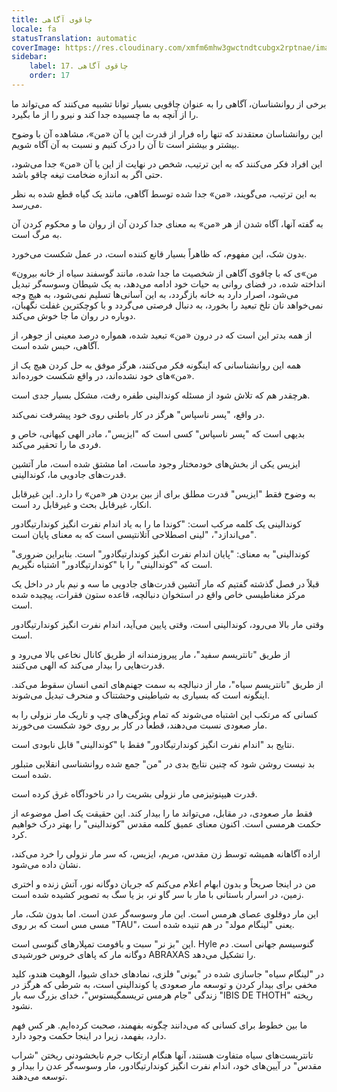```yaml
---
title: چاقوی آگاهی
locale: fa
statusTranslation: automatic
coverImage: https://res.cloudinary.com/xmfm6mhw3gwctndtcubgx2rptnae/image/upload/v1741354419/small_cover_la_gran_rebelion_28716e29d2.webp
sidebar:
    label: 17. چاقوی آگاهی
    order: 17
---
```

برخی از روانشناسان، آگاهی را به عنوان چاقویی بسیار توانا تشبیه می‌کنند که می‌تواند ما را از آنچه به ما چسبیده جدا کند و نیرو را از ما بگیرد.

این روانشناسان معتقدند که تنها راه فرار از قدرت این یا آن «من»، مشاهده آن با وضوح بیشتر و بیشتر است تا آن را درک کنیم و نسبت به آن آگاه شویم.

این افراد فکر می‌کنند که به این ترتیب، شخص در نهایت از این یا آن «من» جدا می‌شود، حتی اگر به اندازه ضخامت تیغه چاقو باشد.

به این ترتیب، می‌گویند، «من» جدا شده توسط آگاهی، مانند یک گیاه قطع شده به نظر می‌رسد.

به گفته آنها، آگاه شدن از هر «من» به معنای جدا کردن آن از روان ما و محکوم کردن آن به مرگ است.

بدون شک، این مفهوم، که ظاهراً بسیار قانع کننده است، در عمل شکست می‌خورد.

«من»ی که با چاقوی آگاهی از شخصیت ما جدا شده، مانند گوسفند سیاه از خانه بیرون انداخته شده، در فضای روانی به حیات خود ادامه می‌دهد، به یک شیطان وسوسه‌گر تبدیل می‌شود، اصرار دارد به خانه بازگردد، به این آسانی‌ها تسلیم نمی‌شود، به هیچ وجه نمی‌خواهد نان تلخ تبعید را بخورد، به دنبال فرصتی می‌گردد و با کوچکترین غفلت نگهبان، دوباره در روان ما جا خوش می‌کند.

از همه بدتر این است که در درون «من» تبعید شده، همواره درصد معینی از جوهر، از آگاهی، حبس شده است.

همه این روانشناسانی که اینگونه فکر می‌کنند، هرگز موفق به حل کردن هیچ یک از «من»های خود نشده‌اند، در واقع شکست خورده‌اند.

هرچقدر هم که تلاش شود از مسئله کوندالینی طفره رفت، مشکل بسیار جدی است.

در واقع، "پسر ناسپاس" هرگز در کار باطنی روی خود پیشرفت نمی‌کند.

بدیهی است که "پسر ناسپاس" کسی است که "ایزیس"، مادر الهی کیهانی، خاص و فردی ما را تحقیر می‌کند.

ایزیس یکی از بخش‌های خودمختار وجود ماست، اما مشتق شده است، مار آتشین قدرت‌های جادویی ما، کوندالینی.

به وضوح فقط "ایزیس" قدرت مطلق برای از بین بردن هر «من» را دارد. این غیرقابل انکار، غیرقابل بحث و غیرقابل رد است.

کوندالینی یک کلمه مرکب است: "کوندا ما را به یاد اندام نفرت انگیز کوندارتیگادور می‌اندازد"، "لینی اصطلاحی آتلانتیسی است که به معنای پایان است".

"کوندالینی" به معنای: "پایان اندام نفرت انگیز کوندارتیگادور" است. بنابراین ضروری است که "کوندالینی" را با "کوندارتیگادور" اشتباه نگیریم.

قبلاً در فصل گذشته گفتیم که مار آتشین قدرت‌های جادویی ما سه و نیم بار در داخل یک مرکز مغناطیسی خاص واقع در استخوان دنبالچه، قاعده ستون فقرات، پیچیده شده است.

وقتی مار بالا می‌رود، کوندالینی است، وقتی پایین می‌آید، اندام نفرت انگیز کوندارتیگادور است.

از طریق "تانتریسم سفید"، مار پیروزمندانه از طریق کانال نخاعی بالا می‌رود و قدرت‌هایی را بیدار می‌کند که الهی می‌کنند.

از طریق "تانتریسم سیاه"، مار از دنبالچه به سمت جهنم‌های اتمی انسان سقوط می‌کند. اینگونه است که بسیاری به شیاطینی وحشتناک و منحرف تبدیل می‌شوند.

کسانی که مرتکب این اشتباه می‌شوند که تمام ویژگی‌های چپ و تاریک مار نزولی را به مار صعودی نسبت می‌دهند، قطعاً در کار بر روی خود شکست می‌خورند.

نتایج بد "اندام نفرت انگیز کوندارتیگادور" فقط با "کوندالینی" قابل نابودی است.

بد نیست روشن شود که چنین نتایج بدی در "من" جمع شده روانشناسی انقلابی متبلور شده است.

قدرت هیپنوتیزمی مار نزولی بشریت را در ناخودآگاه غرق کرده است.

فقط مار صعودی، در مقابل، می‌تواند ما را بیدار کند. این حقیقت یک اصل موضوعه از حکمت هرمسی است. اکنون معنای عمیق کلمه مقدس "کوندالینی" را بهتر درک خواهیم کرد.

اراده آگاهانه همیشه توسط زن مقدس، مریم، ایزیس، که سر مار نزولی را خرد می‌کند، نشان داده می‌شود.

من در اینجا صریحاً و بدون ابهام اعلام می‌کنم که جریان دوگانه نور، آتش زنده و اختری زمین، در اسرار باستانی با مار با سر گاو نر، بز یا سگ به تصویر کشیده شده است.

این مار دوقلوی عصای هرمس است. این مار وسوسه‌گر عدن است. اما بدون شک، مار مسی مس است که بر روی "TAU"، یعنی "لینگام مولد" در هم تنیده شده است.

این "بز نر" سبت و بافومت تمپلارهای گنوسی است. Hyle گنوسیسم جهانی است. دم دوگانه مار که پاهای خروس خورشیدی ABRAXAS را تشکیل می‌دهد.

در "لینگام سیاه" جاسازی شده در "یونی" فلزی، نمادهای خدای شیوا، الوهیت هندو، کلید مخفی برای بیدار کردن و توسعه مار صعودی یا کوندالینی است، به شرطی که هرگز در زندگی "جام هرمس تریسمگیستوس"، خدای بزرگ سه بار "IBIS DE THOTH" ریخته نشود.

ما بین خطوط برای کسانی که می‌دانند چگونه بفهمند، صحبت کرده‌ایم. هر کس فهم دارد، بفهمد، زیرا در اینجا حکمت وجود دارد.

تانتریست‌های سیاه متفاوت هستند، آنها هنگام ارتکاب جرم نابخشودنی ریختن "شراب مقدس" در آیین‌های خود، اندام نفرت انگیز کوندارتیگادور، مار وسوسه‌گر عدن را بیدار و توسعه می‌دهند.

